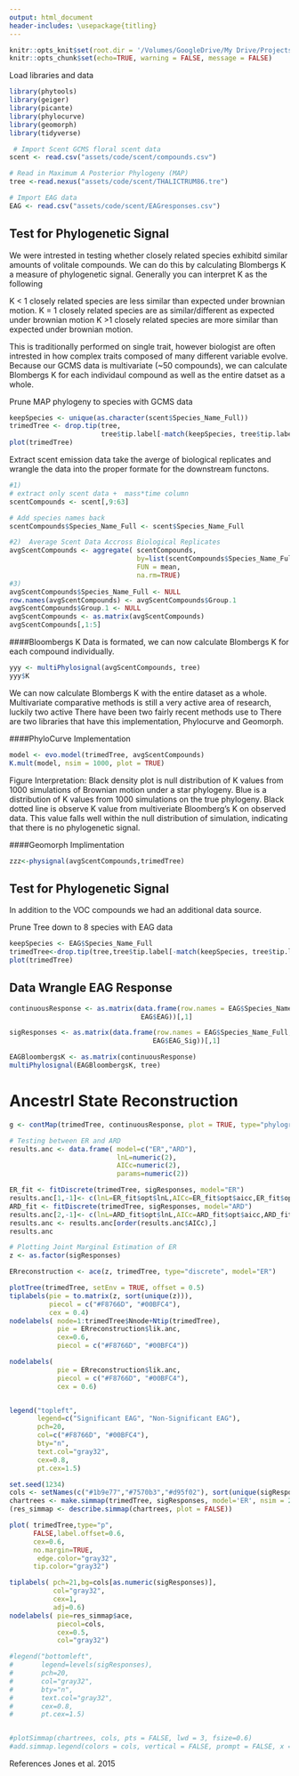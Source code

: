 ```yaml
---
output: html_document
header-includes: \usepackage{titling}
---
```


```r
knitr::opts_knit$set(root.dir = '/Volumes/GoogleDrive/My Drive/Projects/Jesusthebotanist.github.io')
knitr::opts_chunk$set(echo=TRUE, warning = FALSE, message = FALSE)
```

Load libraries and data
``` r
library(phytools) 
library(geiger)
library(picante) 
library(phylocurve)
library(geomorph)
library(tidyverse)

 # Import Scent GCMS floral scent data
scent <- read.csv("assets/code/scent/compounds.csv") 

# Read in Maximum A Posterior Phylogeny (MAP)
tree <-read.nexus("assets/code/scent/THALICTRUM86.tre") 

# Import EAG data
EAG <- read.csv("assets/code/scent/EAGresponses.csv") 
```

## Test for Phylogenetic Signal
We were intrested in testing whether closely related species exhibitd similar amounts of volitale compounds. We can do this by calculating Blombergs K a measure of phylogenetic signal. Generally you can interpret K as the following

K < 1 closely related species are less similar than expected under brownian motion. 
K = 1 closely related species are as similar/different as expected under brownian motion
K >1  closely related species are more similar than expected under brownian motion.  

This is traditionally performed on single trait, however biologist are often intrested in how complex traits composed of many different variable evolve.  Because our GCMS data is multivariate (~50 compounds), we can calculate Blombergs K for each individaul compound as well as the entire datset as a whole. 

Prune MAP phylogeny to species with GCMS data
```r
keepSpecies <- unique(as.character(scent$Species_Name_Full))
trimedTree <- drop.tip(tree,
                       tree$tip.label[-match(keepSpecies, tree$tip.label)])
plot(trimedTree) 
```


Extract scent emission data take the averge of biological replicates and wrangle the data into the proper formate for the downstream functons. 
```r
#1) 
# extract only scent data +  mass*time column
scentCompounds <- scent[,9:63] 

# Add species names back
scentCompounds$Species_Name_Full <- scent$Species_Name_Full 

#2)  Average Scent Data Accross Biological Replicates
avgScentCompounds <- aggregate( scentCompounds, 
                                by=list(scentCompounds$Species_Name_Full),
                                FUN = mean,
                                na.rm=TRUE)
#3)       
avgScentCompounds$Species_Name_Full <- NULL
row.names(avgScentCompounds) <- avgScentCompounds$Group.1
avgScentCompounds$Group.1 <- NULL
avgScentCompounds <- as.matrix(avgScentCompounds)
avgScentCompounds[,1:5] 
```

####Bloombergs K
Data is formated, we can now calculate Blombergs K for each compound individually. 
```r
yyy <- multiPhylosignal(avgScentCompounds, tree)
yyy$K
```


We can now calculate Blombergs K with the entire dataset as a whole. Multivariate comparative methods is still a very active area of research, luckily two active  There have been two fairly recent methods use to  There are two libraries that have this implementation, Phylocurve and Geomorph. 

####PhyloCurve Implementation

```r
model <- evo.model(trimedTree, avgScentCompounds)  
K.mult(model, nsim = 1000, plot = TRUE)
```
Figure Interpretation:
Black density plot is null distribution of K values from 1000 simulations of Brownian motion under a star phylogeny. Blue is a distribution of K values from 1000 simulations on the true phylogeny. Black dotted line is observe K value from multiveriate Bloomberg's K on observed data. This value falls well within the null distribution of simulation, indicating that there is no phylogenetic signal. 

####Geomorph Implimentation 
```r
zzz<-physignal(avgScentCompounds,trimedTree)
```

## Test for Phylogenetic Signal
In addition to the VOC compounds we had an additional data source. 

Prune Tree down to 8 species with EAG data
```r
keepSpecies <- EAG$Species_Name_Full
trimedTree<-drop.tip(tree,tree$tip.label[-match(keepSpecies, tree$tip.label)])
plot(trimedTree) 
```

## Data Wrangle EAG Response 
```r
continuousResponse <- as.matrix(data.frame(row.names = EAG$Species_Name_Full,
                                 EAG$EAG))[,1]

sigResponses <- as.matrix(data.frame(row.names = EAG$Species_Name_Full,
                                    EAG$EAG_Sig))[,1]
```

```r
EAGBloombergsK <- as.matrix(continuousResponse)
multiPhylosignal(EAGBloombergsK, tree)
```

# Ancestrl State Reconstruction
```r
g <- contMap(trimedTree, continuousResponse, plot = TRUE, type="phylogram")
````

```r
# Testing between ER and ARD
results.anc <- data.frame( model=c("ER","ARD"),
                           lnL=numeric(2),
                           AICc=numeric(2),
                           params=numeric(2))

ER_fit <- fitDiscrete(trimedTree, sigResponses, model="ER")
results.anc[1,-1]<- c(lnL=ER_fit$opt$lnL,AICc=ER_fit$opt$aicc,ER_fit$opt$k)
ARD_fit <- fitDiscrete(trimedTree, sigResponses, model="ARD")
results.anc[2,-1]<- c(lnL=ARD_fit$opt$lnL,AICc=ARD_fit$opt$aicc,ARD_fit$opt$k)
results.anc <- results.anc[order(results.anc$AICc),]
results.anc

# Plotting Joint Marginal Estimation of ER
z <- as.factor(sigResponses)

ERreconstruction <- ace(z, trimedTree, type="discrete", model="ER")

plotTree(trimedTree, setEnv = TRUE, offset = 0.5)
tiplabels(pie = to.matrix(z, sort(unique(z))), 
          piecol = c("#F8766D", "#00BFC4"), 
          cex = 0.4)
nodelabels( node=1:trimedTree$Nnode+Ntip(trimedTree),
            pie = ERreconstruction$lik.anc,
            cex=0.6, 
            piecol = c("#F8766D", "#00BFC4"))

nodelabels(
            pie = ERreconstruction$lik.anc,
            piecol = c("#F8766D", "#00BFC4"),
            cex = 0.6)


legend("topleft",
       legend=c("Significant EAG", "Non-Significant EAG"),
       pch=20,
       col=c("#F8766D", "#00BFC4"),
       bty="n",
       text.col="gray32",
       cex=0.8,
       pt.cex=1.5)
```

```r
set.seed(1234)
cols <- setNames(c("#1b9e77","#7570b3","#d95f02"), sort(unique(sigResponses)))
chartrees <- make.simmap(trimedTree, sigResponses, model='ER', nsim = 200)
(res_simmap <- describe.simmap(chartrees, plot = FALSE))

plot( trimedTree,type="p",
      FALSE,label.offset=0.6,
      cex=0.6,
      no.margin=TRUE,
       edge.color="gray32",
      tip.color="gray32")

tiplabels( pch=21,bg=cols[as.numeric(sigResponses)],
           col="gray32",
           cex=1,
           adj=0.6)
nodelabels( pie=res_simmap$ace,
            piecol=cols,
            cex=0.5,
            col="gray32")

#legend("bottomleft",
#       legend=levels(sigResponses),
#       pch=20,
#       col="gray32",
#       bty="n",
#       text.col="gray32",
#       cex=0.8,
#       pt.cex=1.5)


#plotSimmap(chartrees, cols, pts = FALSE, lwd = 3, fsize=0.6)
#add.simmap.legend(colors = cols, vertical = FALSE, prompt = FALSE, x = 0, y = 1)


```

References
Jones et al. 2015